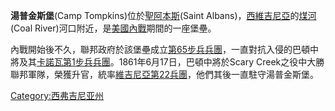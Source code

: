 '''湯普金斯堡'''(Camp Tompkins)位於[[聖阿本斯|聖阿本斯]](Saint Albans)，[[西維吉尼亞|西維吉尼亞]]的[[煤河|煤河]](Coal River)河口附近，是[[美國內戰|美國內戰]]期間的一座堡壘。

內戰開始後不久，聯邦政府於該堡壘成立[[第65步兵兵團|第65步兵兵團]]，一直對抗入侵的巴頓中將及其[[卡諾瓦第1步兵兵團|卡諾瓦第1步兵兵團]]。1861年6月17日，巴頓中將於Scary Creek之役中大勝聯邦軍隊，榮獲升官，統率[[維吉尼亞第22兵團|維吉尼亞第22兵團]]，他們其後一直駐守湯普金斯堡。
[[Category:西弗吉尼亚州|Category:西弗吉尼亚州]]